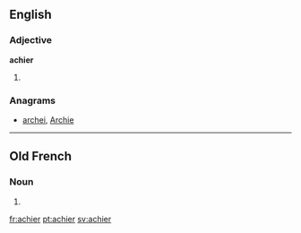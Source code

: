 ==English==

===Adjective===
'''achier'''

# {{comparative of|achy}}

===Anagrams===
* [[archei#English|archei]], [[Archie#English|Archie]]

----

==Old French==
{{rfc-auto}}

===Noun===
{{head|fro|noun|g=m|plural not attested}}

# {{alternative form of|acer|lang=fro}}

[[fr:achier]]
[[pt:achier]]
[[sv:achier]]